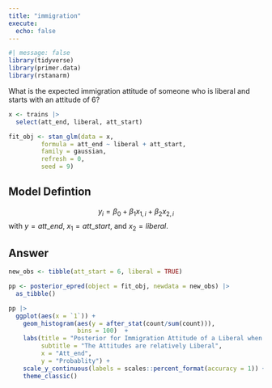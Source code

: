 ```yaml
---
title: "immigration"
execute: 
  echo: false
---
```


```r
#| message: false
library(tidyverse)
library(primer.data)
library(rstanarm)
```

What is the expected immigration attitude of someone who is liberal and starts with an attitude of 6? 

```r
x <- trains |> 
  select(att_end, liberal, att_start) 
```

```r
fit_obj <- stan_glm(data = x, 
         formula = att_end ~ liberal + att_start, 
         family = gaussian, 
         refresh = 0,
         seed = 9)
```

## Model Defintion
$$y_i = \beta_0  + \beta_1 x_{1,i} + \beta_2 x_{2,i}$$ 
with $y = att\_end$, $x_1 = att\_start$, and $x_2 = liberal$.


## Answer

```r
new_obs <- tibble(att_start = 6, liberal = TRUE)
```

```r
pp <- posterior_epred(object = fit_obj, newdata = new_obs) |>
  as_tibble() 
```

```r
pp |> 
  ggplot(aes(x = `1`)) +
    geom_histogram(aes(y = after_stat(count/sum(count))),
                   bins = 100)  +
    labs(title = "Posterior for Immigration Attitude of a Liberal when Att_start is 6",
         subtitle = "The Attitudes are relatively Liberal",
         x = "Att_end",
         y = "Probablity") +
    scale_y_continuous(labels = scales::percent_format(accuracy = 1)) +
    theme_classic()
```







